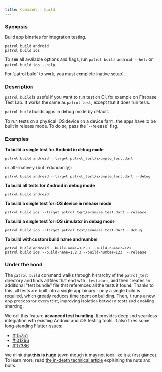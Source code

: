```yaml
---
title: Commands - build
---
```


### Synopsis

Build app binaries for integration testing.

```
patrol build android
patrol build ios
```

To see all available options and flags, run `patrol build android --help` or
`patrol build ios --help`.

<Info>
  For `patrol build` to work, you must complete [native setup].
</Info>

### Description

`patrol build` is useful if you want to run test on CI, for example on Firebase
Test Lab. It works the same as `patrol test`, except that it does run tests.

`patrol build` builds apps in debug mode by default.

<Info>
  To run tests on a physical iOS device on a device farm, the apps have to be
  built in release mode. To do so, pass the `--release` flag.
</Info>

### Examples

**To build a single test for Android in debug mode**

```
patrol build android --target patrol_test/example_test.dart
```

or alternatively (but redundantly):

```
patrol build android --target patrol_test/example_test.dart --debug
```

**To build all tests for Android in debug mode**

```
patrol build android
```

**To build a single test for iOS device in release mode**

```
patrol build ios --target patrol_test/example_test.dart --release
```

**To build a single test for iOS simulator in debug mode**

```
patrol build ios --target patrol_test/example_test.dart --debug
```

**To build with custom build name and number**

```
patrol build android --build-name=1.2.3 --build-number=123
patrol build ios --build-name=1.2.3 --build-number=123  --release
```

### Under the hood

The `patrol build` command walks through hierarchy of the `patrol_test`
directory and finds all files that end with `_test.dart`, and then creates an
additional "test bundle" file that references all the tests it found. Thanks to
this, all tests are built into a single app binary - only a single build is
required, which greatly reduces time spent on building. Then, it runs a new app
process for every test, improving isolation between tests and enabling sharding.

We call this feature **advanced test bundling**. It provides deep and seamless
integration with existing Android and iOS testing tools. It also fixes some
long-standing Flutter issues:

- [#115751](https://github.com/flutter/flutter/issues/115751)
- [#101296](https://github.com/flutter/flutter/issues/101296)
- [#117386](https://github.com/flutter/flutter/issues/117386)

We think that **this is huge** (even though it may not look like it at first
glance). To learn more, read [the in-depth technical article][patrol_v2_article]
explaining the nuts and bolts.

[patrol_v2_article]: https://leancode.co/blog/patrol-2-0-improved-flutter-ui-testing
[native setup]: /documentation
